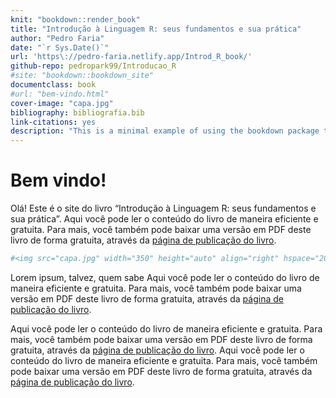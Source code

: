 ```yaml
--- 
knit: "bookdown::render_book"
title: "Introdução à Linguagem R: seus fundamentos e sua prática"
author: "Pedro Faria"
date: "`r Sys.Date()`"
url: 'https\://pedro-faria.netlify.app/Introd_R_book/'
github-repo: pedropark99/Introducao_R
#site: "bookdown::bookdown_site"
documentclass: book
#url: "bem-vindo.html"
cover-image: "capa.jpg"
bibliography: bibliografia.bib
link-citations: yes
description: "This is a minimal example of using the bookdown package to write a book. The output format for this example is bookdown::gitbook."
---
```


# Bem vindo! {-}

Olá! Este é o site do livro "Introdução à Linguagem R: seus fundamentos e sua prática". Aqui você pode ler o conteúdo do livro de maneira eficiente e gratuita. Para mais, você também pode baixar uma versão em PDF deste livro de forma gratuita, através da [página de publicação do livro](https://pedro-faria.netlify.app/pt/publication/book/introducao_linguagem_r/).


```r
#<img src="capa.jpg" width="350" height="auto" align="right" hspace="20" vspace="20" class="cover">

```



Lorem ipsum, talvez, quem sabe Aqui você pode ler o conteúdo do livro de maneira eficiente e gratuita. Para mais, você também pode baixar uma versão em PDF deste livro de forma gratuita, através da [página de publicação do livro](https://pedro-faria.netlify.app/pt/publication/book/introducao_linguagem_r/).

Aqui você pode ler o conteúdo do livro de maneira eficiente e gratuita. Para mais, você também pode baixar uma versão em PDF deste livro de forma gratuita, através da [página de publicação do livro](https://pedro-faria.netlify.app/pt/publication/book/introducao_linguagem_r/). Aqui você pode ler o conteúdo do livro de maneira eficiente e gratuita. Para mais, você também pode baixar uma versão em PDF deste livro de forma gratuita, através da [página de publicação do livro](https://pedro-faria.netlify.app/pt/publication/book/introducao_linguagem_r/).